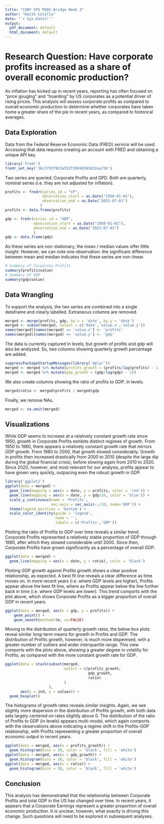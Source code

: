 ```yaml
---
title: "CUNY SPS MSDS Bridge Week 3"
author: "Keith Colella"
date: "`r Sys.Date()`"
output:
  pdf_document: default
  html_document: default
---
```


# Research Question: Have corporate profits increased as a share of overall economic production?

As inflation has kicked up in recent years, reporting has often focused on "price gouging" and "hoarding" by US corporates as a potential driver of rising prices. This analysis will assess corporate profits as compared to overall economic production to determine whether corporates have taken home a greater share of the pie in recent years, as compared to historical averages.

## Data Exploration

Data from the Federal Reserve Economic Data (FRED) service will be used. Accessing that data requires creating an account with FRED and obtaining a unique API key.

```r
library('fredr')
fredr_set_key('36c37937923a552f29698345022ea734')
```

Two series are queried: Corporate Profits and GPD. Both are quarterly, nominal series (i.e. they are not adjusted for inflation).
```r
profits <- fredr(series_id = "CP",
                 observation_start = as.Date("1950-01-01"),
                 observation_end = as.Date("2022-07-01")
                )
profits <- data.frame(profits)

gdp <- fredr(series_id = "GDP",
             observation_start = as.Date("1950-01-01"),
             observation_end = as.Date("2022-07-01")
             )
gdp <- data.frame(gdp)
```

As these series are non-stationary, the mean / median values offer little insight. However, we can note one observation: the significant difference between mean and median indicates that these series are non-linear.
```r
# Summary of Corporate Profits
summary(profits$value)
# Summary of GDP
summary(gdp$value)
```


## Data Wrangling

To support the analysis, the two series are combined into a single dataframe and clearly labelled. Extraneous columns are removed.
```r
merged <- merge(profits, gdp, by.x = 'date', by.y = 'date')
merged <- subset(merged, select = c('date','value.x','value.y'))
names(merged)[names(merged) == 'value.x'] <- 'profits'
names(merged)[names(merged) == 'value.y'] <- 'gdp'
```

The data is currently captured in levels, but growth of profits and gdp will also be analyzed. So, two columns showing quarterly growth percentage are added.
```r
suppressPackageStartupMessages(library('dplyr'))
merged <- merged %>% mutate(profits_growth = (profits/lag(profits) - 1)) 
merged <- merged %>% mutate(gdp_growth = (gdp/lag(gdp) - 1)) 
```

We also create columns showing the ratio of profits to GDP, in levels.
```r
merged$ratio <- merged$profits / merged$gdp
```

Finally, we remove NAs.
```r
merged <- na.omit(merged)
```

## Visualizations

While GDP seems to increase at a relatively constant growth rate since 1950, growth in Corporate Profits exhibits distinct regimes of growth. From 1950 to 1980, there appears a relatively constant growth rate that mirrors GDP growth. From 1980 to 2000, that growth slowed considerably. Growth in profits then increased drastically from 2000 to 2010 (despite the large dip during the global financial crisis), before slowing again from 2010 to 2020. Since 2020, however, and most relevant for our analysis, profits appear to have grown very quickly, outpacing even the robust growth in GDP.
```r
library('ggplot2')
ggplot(data = merged) + 
  geom_line(mapping = aes(x = date, y = profits, color = 'red')) + 
  geom_line(mapping = aes(x = date, y = gdp/10, color = 'blue')) +
  scale_y_continuous(name = 'Profits',
                     sec.axis = sec_axis(~./10, name='GDP')) +
  theme(legend.position = 'bottom') +
  scale_color_identity(guide = 'legend',
                       name = '',
                       labels = c('Profits','GDP'))
```

Plotting the ratio of Profits to GDP over time reveals a similar trend. Corporate Profits represented a relatively stable proportion of GDP through 1980, after which they slowed considerable until 2000. Since then, Corporate Profits have grown significantly as a percentage of overall GDP.
```r
ggplot(data = merged) + 
  geom_line(mapping = aes(x = date, y = ratio), color = 'black')
```

Plotting GDP growth against Profits growth shows a clear positive relationship, as expected. A best fit line reveals a clear difference as time moves on. In more recent years (i.e. where GDP levels are higher), Profits appear above the best fit line, where as Profits appear below the line further back in time (i.e. where GDP levels are lower). This trend comports with the plot above, which shows Corporate Profits as a bigger proportion of overall GDP in recent years.
```r
ggplot(data = merged, aes(x = gdp, y = profits)) +
    geom_point() +
    geom_smooth(method=lm, se=FALSE)
```

Moving to the distribution of quarterly growth rates, the below box plots reveal similar long-term means for growth in Profits and GDP. The distribution of Profits growth, however, is much more disperesed, with a greater number of outliers and wider interquartile range. This view comports with the plots above, showing a greater degree in volatiliy for Profits, as compared with the more constant growth rate for GDP.
```r
ggplot(data = stack(subset(merged,
                           select = c(profits_growth,
                                      gdp_growth,
                                      ratio)
                           )
                    ), 
       aes(x = ind, y = values)) + 
  geom_boxplot()
```

The histograms of growth rates reveals similar insights. Again, we see slightly more dispersion in the distribution of Profits growth, with both data sets largely centered on rates slightly above 0. The distribution of the ratio of Profits to GDP (in levels) appears multi-modal, which again comports with the observations above indicating a regime shift in the Profits-GDP relationship, with Profits representing a greater proportion of overall economic output in recent years.
```r
ggplot(data = merged, aes(x = profits_growth)) + 
  geom_histogram(bins = 30, color = 'black', fill = 'white')
ggplot(data = merged, aes(x = gdp_growth)) + 
  geom_histogram(bins = 30, color = 'black', fill = 'white')
ggplot(data = merged, aes(x = ratio)) + 
  geom_histogram(bins = 30, color = 'black', fill = 'white')
```

## Conclusion
This analysis has demonstrated that the relationship between Corporate Profits and total GDP in the US has changed over time. In recent years, it appears that a Corporate Earnings represent a greater proportion of overall economic production. It is unclear, however, what exactly is driving this change. Such questions will need to be explored in subsequent analyses.